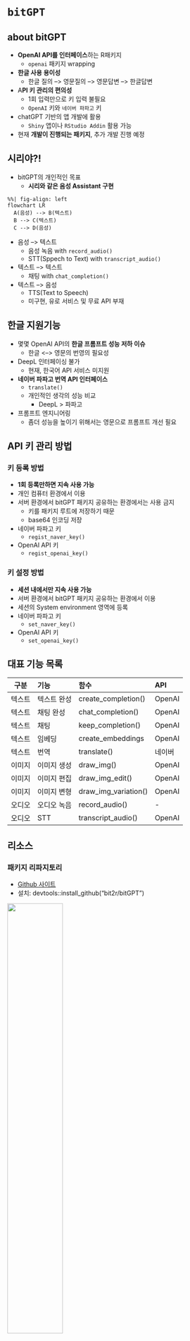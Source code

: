# `bitGPT`

## about bitGPT

- **OpenAI API를 인터페이스**하는 R패키지
    - `openai` 패키지 wrapping
- **한글 사용 용이성**
    - 한글 질의 --> 영문질의 --> 영문답변 --> 한글답변
- A**PI 키 관리의 편의성**
    - 1회 입력만으로 키 입력 불필요
    - `OpenAI` 키와 `네이버 파파고` 키
- chatGPT 기반의 앱 개발에 활용
    - `Shiny` 앱이나 `RStudio Addin` 활용 가능
- 현재 **개발이 진행되는 패키지**, 추가 개발 진행 예정    
    
## 시리야?!

- bitGPT의 개인적인 목표
    - **시리와 같은 음성 Assistant 구현**

<style>
    .cssClass > rect{
        fill:#FF0000;
        stroke:#FFFF00;
        stroke-width:4px;
    }
</style>

```mermaid
%%| fig-align: left
flowchart LR
  A(음성) --> B(텍스트)
  B --> C(텍스트)
  C --> D(음성)
```

- 음성 --> 텍스트
    - 음성 녹음 with `record_audio()`
    - STT(Sppech to Text) with `transcript_audio()`
- 텍스트 --> 텍스트    
    - 채팅 with `chat_completion()`
- 텍스트 --> 음성
    - TTS(Text to Speech)
    - 미구현, 유로 서비스 및 무료 API 부재
    
    
## 한글 지원기능

- 몇몇 OpenAI API의 **한글 프롬프트 성능 저하 이슈**
    - 한글 <--> 영문의 번영의 필요성
- DeepL 인터페이싱 불가
    - 현재, 한국어 API 서비스 미지원
- **네이버 파파고 번역 API 인터페이스**
    - `translate()`
    - 개인적인 생각의 성능 비교 
        - DeepL > 파파고
- 프롬프트 엔지니어링
    - 좀더 성능을 높이기 위해서는 영문으로 프롬프트 개선 필요
    
    
## API 키 관리 방법

::: panel-tabset
### 키 등록 방법

- **1회 등록만하면 지속 사용 가능**
- 개인 컴퓨터 환경에서 이용
- 서버 환경에서 bitGPT 패키지 공유하는 환경에서는 사용 금지
    - 키를 패키지 루트에 저장하기 때문
    - base64 인코딩 저장
- 네이버 파파고 키
    - `regist_naver_key()`
- OpenAI API 키
    - `regist_openai_key()`

### 키 설정 방법

- **세션 내에서만 지속 사용 가능**
- 서버 환경에서 bitGPT 패키지 공유하는 환경에서 이용
- 세션의 System environment 영역에 등록
- 네이버 파파고 키
    - `set_naver_key()`
- OpenAI API 키
    - `set_openai_key()`
    
:::


## 대표 기능 목록

| 구분    | 기능          | 함수                 | API    |
|:-------:|:--------------|:---------------------|:-------|
| 텍스트  | 텍스트 완성   | create_completion()  | OpenAI |
| 텍스트  | 채팅 완성     | chat_completion()    | OpenAI |
| 텍스트  | 채팅          | keep_completion()    | OpenAI |
| 텍스트  | 임베딩        | create_embeddings    | OpenAI |
| 텍스트  | 번역          | translate()          | 네이버 |
| 이미지  | 이미지 생성   | draw_img()           | OpenAI |
| 이미지  | 이미지 편집   | draw_img_edit()      | OpenAI |
| 이미지  | 이미지 변형   | draw_img_variation() | OpenAI |
| 오디오  | 오디오 녹음   | record_audio()       | -      |
| 오디오  | STT           | transcript_audio()   | OpenAI |


## 리소스

::: panel-tabset
### 패키지 리파지토리

- [Github 사이트](https://github.com/bit2r/bitGPT){target="_blank"}
- 설치: devtools::install_github("bit2r/bitGPT")

![](img/github_bitGPT.png){width=50%}

### 패키지 문서

- [Packagedown 사이트](https://r2bit.com/bitGPT){target="_blank"}
- bitGPT 소개 및 도움말 페이지

![](img/pkgdown.png){width=50%}
    
:::


